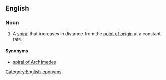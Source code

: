 ==English==
{{wikipedia}}

===Noun===
{{en-noun}}

# {{context|mathematics}} A [[spiral]] that increases in distance from the [[point of origin]] at a constant rate.

====Synonyms====
* [[spiral of Archimedes]]

[[Category:English eponyms]]